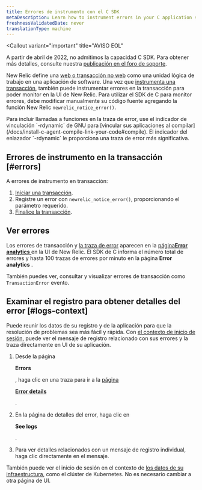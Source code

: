 ```yaml
---
title: Errores de instrumento con el C SDK
metaDescription: Learn how to instrument errors in your C application so you can monitor them with New Relic.
freshnessValidatedDate: never
translationType: machine
---
```


<Callout
  variant="important"
  title="AVISO EOL"
>
  A partir de abril de 2022, no admitimos la capacidad C SDK. Para obtener más detalles, consulte nuestra [publicación en el foro de soporte](https://discuss.newrelic.com/t/q1-bulk-eol-announcement-fy23/181744).
</Callout>

New Relic define una [web o transacción no web](/docs/apm/transactions/intro-transactions/transactions-new-relic-apm) como una unidad lógica de trabajo en una aplicación de software. Una vez que [instrumenta una transacción](/docs/instrument-transactions-c-agent), también puede instrumentar errores en la transacción para poder monitor en la UI de New Relic. Para utilizar el SDK de C para monitor errores, debe modificar manualmente su código fuente agregando la función New Relic `newrelic_notice_error()`.

<Callout variant="tip">
  Para incluir llamadas a funciones en la traza de error, use el indicador de vinculación `-rdynamic` de GNU para [vincular sus aplicaciones al compilar](/docs/install-c-agent-compile-link-your-code#compile). El indicador del enlazador `-rdynamic` le proporciona una traza de error más significativa.
</Callout>

## Errores de instrumento en la transacción [#errors]

A errores de instrumento en transacción:

1. [Iniciar una transacción](/docs/instrument-transactions-c-agent#start-transaction).
2. Registre un error con `newrelic_notice_error()`, proporcionando el parámetro requerido.
3. [Finalice la transacción](/docs/instrument-transactions-c-agent#end-transaction).

## Ver errores

Los errores de transacción y [la traza de error](#error-trace-examples) aparecen en la [página<DoNotTranslate>**Error analytics**</DoNotTranslate> ](/docs/apm/applications-menu/error-analytics/error-analytics-manage-error-traces)en la UI de New Relic. El SDK de C informa el número total de errores y hasta 100 trazas de errores por minuto en la página <DoNotTranslate>**Error analytics**</DoNotTranslate> .

También puedes ver, consultar y visualizar errores de transacción como `TransactionError` evento.

## Examinar el registro para obtener detalles del error [#logs-context]

Puede reunir los datos de su registro y de la aplicación para que la resolución de problemas sea más fácil y rápida. Con [el contexto de inicio de sesión](/docs/logs/logs-context/c-sdk-configure-logs-context/), puede ver el mensaje de registro relacionado con sus errores y la traza directamente en UI de su aplicación.

1. Desde la página

   <DoNotTranslate>**Errors**</DoNotTranslate>

   , haga clic en una traza para ir a la [página](/docs/apm/apm-ui-pages/error-analytics/errors-page-find-fix-verify-problems/)

   <DoNotTranslate>[**Error details**](/docs/apm/apm-ui-pages/error-analytics/errors-page-find-fix-verify-problems/)</DoNotTranslate>

   [ ](/docs/apm/apm-ui-pages/error-analytics/errors-page-find-fix-verify-problems/).

2. En la página de detalles del error, haga clic en

   <DoNotTranslate>**See logs**</DoNotTranslate>

   .

3. Para ver detalles relacionados con un mensaje de registro individual, haga clic directamente en el mensaje.

También puede ver el inicio de sesión en el contexto de [los datos de su infraestructura](/docs/logs/forward-logs/forward-your-logs-using-infrastructure-agent/), como el clúster de Kubernetes. No es necesario cambiar a otra página de UI.